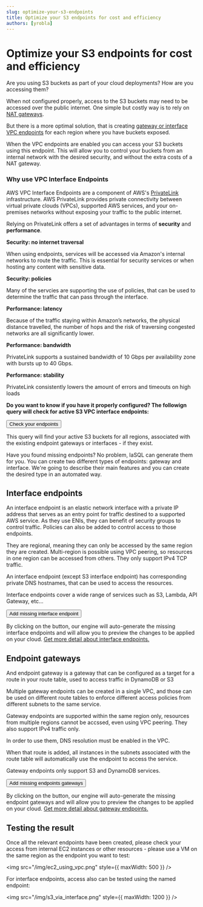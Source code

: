 ```yaml
---
slug: optimize-your-s3-endpoints
title: Optimize your S3 endpoints for cost and efficiency
authors: [yrobla]
---
```


# Optimize your S3 endpoints for cost and efficiency

Are you using S3 buckets as part of your cloud deployments? How are you accessing them?

When not configured properly, access to the S3 buckets may need to be accessed over the public internet. One simple but costly way
is to rely on <a href="https://docs.aws.amazon.com/en_en/vpc/latest/userguide/vpc-nat-gateway.html" target="_blank">NAT gateways</a>.

But there is a more optimal solution, that is creating <a
href="https://docs.aws.amazon.com/vpc/latest/privatelink/vpc-endpoints-s3.html"
target="_blank">gateway or interface VPC endpoints</a> for each region where you have buckets exposed.

When the VPC endpoints are enabled you can access your S3 buckets using this endpoint. This will allow you
to control your buckets from an internal network with the desired security, and without the extra costs of a
NAT gateway.

### Why use VPC Interface Endpoints

AWS VPC Interface Endpoints are a component of AWS's <a href="https://aws.amazon.com/privatelink">PrivateLink</a> infrastructure. AWS PrivateLink provides private connectivity between virtual private clouds (VPCs),
supported AWS services, and your on-premises networks without exposing your traffic to the public internet.

Relying on PrivateLink offers a set of advantages in terms of **security** and **performance**.

**Security: no internet traversal**

When using endpoints, services will be accessed via Amazon's internal networks to route the traffic. This is
essential for security services or when hosting any content with sensitive data.

**Security: policies**

Many of the servcies are supporting the use of policies, that can be used to determine the traffic that can
pass through the interface.

**Performance: latency**

Because of the traffic staying within Amazon’s networks, the physical distance travelled, the number of hops
and the risk of traversing congested networks are all significantly lower.

**Performance: bandwidth**

PrivateLink supports a sustained bandwidth of 10 Gbps per availability zone with bursts up to 40 Gbps.

**Performance: stability**

PrivateLink consistently lowers the amount of errors and timeouts on high loads

**Do you want to know if you have it properly configured? The followign query will check for active S3 VPC interface endpoints:**

<!--- https://www.urlencoder.org/ -->

<p>
  <a href="https://app.iasql.com/#/button/Check S3 endpoints/--%20Installing%20the%20needed%20modules%0ASELECT%20iasql_install%28%27aws_s3%27%29%3B%0ASELECT%20iasql_install%28%27aws_vpc%27%29%3B%0A--%20Sync%20the%20existing%20data%0Aselect%20%2A%20from%20iasql_sync%28%29%3B%0A--%20Perform%20the%20query%20for%20endpoints%0Aselect%20bucket.region%2C%20vpc.is_default%2C%20vpc.cidr_block%2C%0A%28select%20count%28%2A%29%3E0%20from%20endpoint_gateway%20where%20endpoint_gateway.region%3Dbucket.region%20and%20service%3D%27s3%27%20and%20endpoint_gateway.vpc_id%3Dvpc.id%29%20as%20has_endpoint_gateway%2C%0A%28select%20count%28%2A%29%3E0%20from%20endpoint_interface%20where%20endpoint_interface.region%3Dbucket.region%20and%20service%3D%27s3%27%20and%20endpoint_interface.vpc_id%3Dvpc.id%29%20as%20has_endpoint_interface%0Afrom%20bucket%20left%20outer%20join%20vpc%20on%20vpc.region%3Dbucket.region%3B">
    <button class="button button--lg button--primary">Check your endpoints</button>
  </a>
</p>

This query will find your active S3 buckets for all regions, associated with the existing endpoint gateways or interfaces - if they exist.

Have you found missing endpoints? No problem, IaSQL can generate them for you. You can create two different
types of endpoints: gateway and interface. We're going to describe their main features and you can create
the desired type in an automated way.

## Interface endpoints

An interface endpoint is an elastic network interface with a private IP address that serves as an entry
point for traffic destined to a supported AWS service. As they use ENIs, they can benefit of security groups
to control traffic. Policies can also be added to control access to those endpoints.

They are regional, meaning they can only be accessed by the same region they are created. Multi-region is
possible using VPC peering, so resources in one region can be accessed from others. They only support IPv4
TCP traffic.

An interface endpoint (except S3 interface endpoint) has corresponding private DNS hostnames, that can be
used to access the resources.

Interface endpoints cover a wide range of services such as S3, Lambda, API Gateway, etc...

<p>
  <a href="https://app.iasql.com/#/button/Add S3 interface endpoints/--%20Inserts%20the%20missing%20endpoints%0Ainsert%20into%20endpoint_interface%28region%2C%20vpc_id%2C%20service%29%20select%20bucket.region%2C%20vpc.id%2C%20%27s3%27%20from%20bucket%20inner%20join%20vpc%0Aon%20bucket.region%3Dvpc.region%20where%20not%20exists%20%28select%20id%20from%20endpoint_interface%20where%20endpoint_interface.region%3Dbucket.region%20and%20endpoint_interface.vpc_id%3Dvpc.id%29%3B%0A--%20Preview%20the%20changes%0Aselect%20%2A%20from%20iasql_preview_apply%28%29%3B%0A--%20Apply%20the%20changes%0A--select%20%2A%20from%20iasql_apply%28%29%3B">
    <button class="button button--lg button--primary">Add missing interface endpoint</button>
  </a>
</p>

By clicking on the button, our engine will auto-generate the missing interface endpoints and will allow you
to preview the changes to be applied on your cloud. <a href="https://docs.aws.amazon.com/vpc/latest/privatelink/create-interface-endpoint.html">Get more detail about interface endpoints.</a>

## Endpoint gateways

And endpoint gateway is a gateway that can be configured as a target for a route in your route table, used
to access traffic in DynamoDB or S3

Multiple gateway endpoints can be created in a single VPC, and those can be used on different route tables
to enforce different access policies from different subnets to the same service.

Gateway endpoints are supported within the same region only, resources from multiple regions cannot be
accssed, even using VPC peering. They also support IPv4 traffic only.

In order to use them, DNS resolution must be enabled in the VPC.

When that route is added, all instances in the subnets associated with the route table will automatically
use the endpoint to access the service.

Gateway endpoints only support S3 and DynamoDB services.

<a href="https://app.iasql.com/#/button/Add S3 interface endpoints/--%20Inserts%20the%20missing%20endpoints%0Ainsert%20into%20endpoint_gateway%28region%2C%20vpc_id%2C%20service%29%20select%20bucket.region%2C%20vpc.id%2C%20%27s3%27%20from%20bucket%20inner%20join%20vpc%20on%20bucket.region%3Dvpc.region%20where%20not%20exists%20%28select%20id%20from%20endpoint_gateway%20where%20endpoint_gateway.region%3Dbucket.region%20and%20endpoint_gateway.vpc_id%3Dvpc.id%29%0A--%20Preview%20the%20changes%0Aselect%20%2A%20from%20iasql_preview_apply%28%29%3B%0A--%20Apply%20the%20changes%0A--select%20%2A%20from%20iasql_apply%28%29%3B">
  <button class="button button--lg button--primary">Add missing endpoints gateways</button>
</a>

By clicking on the button, our engine will auto-generate the missing endpoint gateways and will allow you to
preview the changes to be applied on your cloud. <a href="https://docs.aws.amazon.com/vpc/latest/privatelink/gateway-endpoints.html">Get more detail about gateway endpoints.</a>

## Testing the result

Once all the relevant endpoints have been created, please check your access from internal EC2 instances or
other resources - please use a VM on the same region as the endpoint you want to test:

<img src="/img/ec2_using_vpc.png" style={{ maxWidth: 500 }} />

For interface endpoints, access also can be tested using the named endpoint:

<img src="/img/s3_via_interface.png" style={{ maxWidth: 1200 }} />

